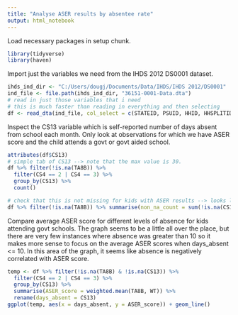 ---
title: "Analyse ASER results by absentee rate"
output: html_notebook
---

Load necessary packages in setup chunk.
```{r setup}
library(tidyverse)
library(haven)
```

Import just the variables we need from the IHDS 2012 DS0001 dataset.
```{r}
ihds_ind_dir <- "C:/Users/dougj/Documents/Data/IHDS/IHDS 2012/DS0001"
ind_file <- file.path(ihds_ind_dir, "36151-0001-Data.dta")
# read in just those variables that i need
# this is much faster than reading in everything and then selecting
df <- read_dta(ind_file, col_select = c(STATEID, PSUID, HHID, HHSPLITID, PERSONID, IDPSU, WT, RO3, RO7, RO5, starts_with("CS"), starts_with("TA"), starts_with("ED")) )
```

Inspect the CS13 variable which is self-reported number of days absent from school each month. Only look at observations for which we have ASER score and the child attends a govt or govt aided school.
```{r}
attributes(df$CS13)
# simple tab of CS13 --> note that the max value is 30.
df %>% filter(!is.na(TA8B)) %>%
  filter(CS4 == 2 | CS4 == 3) %>%
  group_by(CS13) %>% 
  count()

# check that this is not missing for kids with ASER results --> looks like there are only a few NAs
df %>% filter(!is.na(TA8B)) %>% summarise(non_na_count = sum(!is.na(CS13)), na_count = sum(is.na(CS13)) )
```

Compare average ASER score for different levels of absence for kids attending govt schools. The graph seems to be a little all over the place, but there are very few instances where absence was greater than 10 so it makes more sense to focus on the average ASER scores when days_absent <= 10.  In this area of the graph, it seems like absence is negatively correlated with ASER score.

```{r}
temp <- df %>% filter(!is.na(TA8B) & !is.na(CS13)) %>% 
  filter(CS4 == 2 | CS4 == 3) %>%
  group_by(CS13) %>% 
  summarise(ASER_score = weighted.mean(TA8B, WT)) %>% 
  rename(days_absent = CS13)
ggplot(temp, aes(x = days_absent, y = ASER_score)) + geom_line()
```

